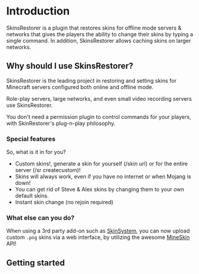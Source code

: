 # Introduction

SkinsRestorer is a plugin that restores skins for offline mode servers & networks that gives the players the ability to
change their skins by typing a single command. In addition, SkinsRestorer allows caching skins on larger networks.

## Why should I use SkinsRestorer?

SkinsRestorer is the leading project in restoring and setting skins for Minecraft servers configured both online and
offline mode.

Role-play servers, large networks, and even small video recording servers use SkinsRestorer.

You don't need a permission plugin to control commands for your players, with SkinRestorer's plug-n-play philosophy.

### Special features

So, what is it in for you?

* Custom skins!, generate a skin for yourself (/skin url) or for the entire server (/sr createcustom)!
* Skins will always work, even if you have no internet or when Mojang is down!
* You can get rid of Steve & Alex skins by changing them to your own default skins.
* Instant skin change (no rejoin required)

### What else can you do?

When using a 3rd party add-on such as [SkinSystem](https://github.com/SkinsRestorer/SkinSystem), you can now upload
custom `.png` skins via a web interface, by utilizing the awesome [MineSkin](https://mineskin.org) API!

## Getting started


<div className="mt-4">
    <Card arrow title="Install SkinsRestorer" href="/docs/installation">
    </Card>
</div>
